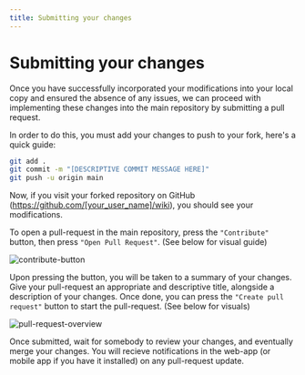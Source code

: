 ```yaml
---
title: Submitting your changes
---
```


# Submitting your changes

Once you have successfully incorporated your modifications into your local copy and ensured the absence of any issues, we can proceed with implementing these changes into the main repository by submitting a pull request.

In order to do this, you must add your changes to push to your fork, here's a quick guide:

```sh
git add .
git commit -m "[DESCRIPTIVE COMMIT MESSAGE HERE]"
git push -u origin main
```

Now, if you visit your forked repository on GitHub (https://github.com/[your_user_name]/wiki), you should see your modifications.

To open a pull-request in the main repository, press the `"Contribute"` button, then press `"Open Pull Request"`. (See below for visual guide)

![contribute-button](../../public/images/contribute-button.png)

Upon pressing the button, you will be taken to a summary of your changes. Give your pull-request an appropriate and descriptive title, alongside a description of your changes. Once done, you can press the `"Create pull request"` button to start the pull-request. (See below for visuals)

![pull-request-overview](../../public/images/pull-request.png)

Once submitted, wait for somebody to review your changes, and eventually merge your changes. You will recieve notifications in the web-app (or mobile app if you have it installed) on any pull-request update.
